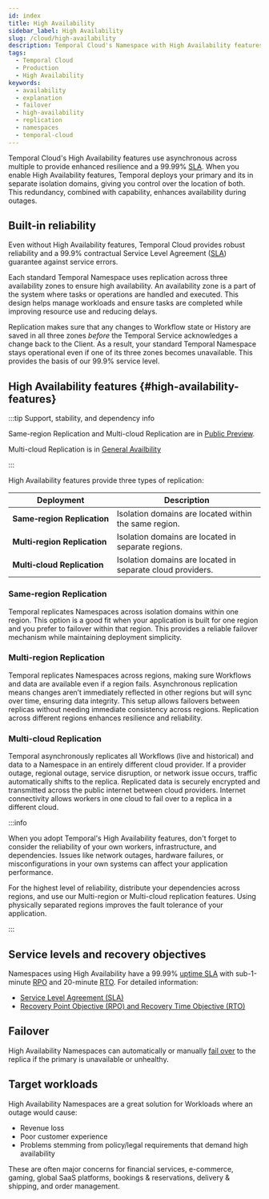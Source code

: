 ```yaml
---
id: index
title: High Availability
sidebar_label: High Availability
slug: /cloud/high-availability
description: Temporal Cloud's Namespace with High Availability features offers automated failover, synchronized data, and replication for workloads requiring disaster-tolerant deployment and 99.99% uptime.
tags:
  - Temporal Cloud
  - Production
  - High Availability
keywords:
  - availability
  - explanation
  - failover
  - high-availability
  - replication
  - namespaces
  - temporal-cloud
---
```



Temporal Cloud's High Availability features use asynchronous <ToolTipTerm term="replication"/> across multiple <ToolTipTerm term="isolation domains" /> to provide enhanced resilience and a 99.99% [SLA](/cloud/sla).
When you enable High Availability features, Temporal deploys your primary and its <ToolTipTerm term="replica"/> in separate isolation domains, giving you control over the location of both. This redundancy, combined with <ToolTipTerm term="failover"/> capability, enhances availability during outages.

## Built-in reliability

Even without High Availability features, Temporal Cloud provides robust reliability and a 99.9% contractual Service Level Agreement ([SLA](/cloud/sla)) guarantee against service errors.

Each standard Temporal Namespace uses replication across three availability zones to ensure high availability.
An availability zone is a part of the system where tasks or operations are handled and executed.
This design helps manage workloads and ensure tasks are completed while improving resource use and reducing delays.

Replication makes sure that any changes to Workflow state or History are saved in all three zones _before_ the Temporal Service acknowledges a change back to the Client.
As a result, your standard Temporal Namespace stays operational even if one of its three zones becomes unavailable.
This provides the basis of our 99.9% service level.

## High Availability features {#high-availability-features}

:::tip Support, stability, and dependency info

Same-region Replication and Multi-cloud Replication are in [Public Preview](/evaluate/development-production-features/release-stages#public-preview).

Multi-cloud Replication is in [General Availbility](/evaluate/development-production-features/release-stages#general-availability)

:::

High Availability features provide three types of replication:

| **Deployment**                          | **Description**                                            |
| --------------------------------------- | ---------------------------------------------------------- |
| **Same&#8209;region&nbsp;Replication**  | Isolation domains are located within the same region.   |
| **Multi&#8209;region&nbsp;Replication** | Isolation domains are located in separate regions.         |
| **Multi&#8209;cloud&nbsp;Replication**  | Isolation domains are located in separate cloud providers. |

### Same-region Replication

Temporal replicates Namespaces across isolation domains within one region.
This option is a good fit when your application is built for one region and you prefer to failover within that region.
This provides a reliable failover mechanism while maintaining deployment simplicity.

### Multi-region Replication

Temporal replicates Namespaces across regions, making sure Workflows and data are available even if a region fails.
Asynchronous replication means changes aren’t immediately reflected in other regions but will sync over time, ensuring data integrity.
This setup allows failovers between replicas without needing immediate consistency across regions.
Replication across different regions enhances resilience and reliability.

### Multi-cloud Replication

Temporal asynchronously replicates all Workflows (live and historical) and data to a Namespace in an entirely different cloud provider.
If a provider outage, regional outage, service disruption, or network issue occurs, traffic automatically shifts to the replica.
Replicated data is securely encrypted and transmitted across the public internet between cloud providers.
Internet connectivity allows workers in one cloud to fail over to a replica in a different cloud.

:::info

When you adopt Temporal's High Availability features, don't forget to consider the reliability of your own workers, infrastructure, and dependencies.
Issues like network outages, hardware failures, or misconfigurations in your own systems can affect your application performance.

For the highest level of reliability, distribute your dependencies across regions, and use our Multi-region or Multi-cloud replication features.
Using physically separated regions improves the fault tolerance of your application.

:::

## Service levels and recovery objectives

Namespaces using High Availability have a 99.99% [uptime SLA](/cloud/sla) with sub-1-minute [RPO](/cloud/rpo-rto) and 20-minute [RTO](/cloud/rpo-rto). For detailed information:

- [Service Level Agreement (SLA)](/cloud/sla)
- [Recovery Point Objective (RPO) and Recovery Time Objective (RTO)](/cloud/rpo-rto)

## Failover

High Availability Namespaces can automatically or manually [fail over](/cloud/high-availability/failovers) to the replica if the primary is unavailable or unhealthy.

## Target workloads

High Availability Namespaces are a great solution for Workloads where an outage would cause:

- Revenue loss
- Poor customer experience
- Problems stemming from policy/legal requirements that demand high availability

These are often major concerns for financial services, e-commerce, gaming, global SaaS platforms, bookings & reservations, delivery & shipping, and order management.
